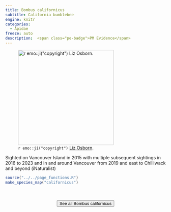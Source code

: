 ```yaml
---
title: Bombus californicus
subtitle: California bumblebee
engine: knitr
categories:
  - Apidae
freeze: auto
description:  <span class="pe-badge">PM Evidence</span>
---
```

![`r emo::ji("copyright")` [Liz Osborn ](https://inaturalist.ca/photos/282337944/).](https://inaturalist-open-data.s3.amazonaws.com/photos/282337944/large.jpg){height=300}

Sighted on Vancouver Island in 2015 with multiple subsequent sightings in 2016 to 2023 and in and around Vancouver from 2019 and east to Chilliwack and beyond (iNaturalist)



```r
source("../../page_functions.R")
make_species_map("californicus")
```
<br><br>
<center>


<a href="https://inaturalist.ca/observations?place_id=7085&quality_grade=research&subview=map&taxon_id=124420"><button type="button" class="btn btn-secondary">See all Bombus californicus <i class="fa-solid fa-arrow-up-right-from-square"></i> </button></a>
</center>
